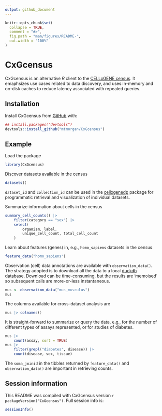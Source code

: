 ```yaml
---
output: github_document
---
```


<!-- README.md is generated from README.Rmd. Please edit that file -->

```r
knitr::opts_chunk$set(
  collapse = TRUE,
  comment = "#>",
  fig.path = "man/figures/README-",
  out.width = "100%"
)
```

# CxGcensus

<!-- badges: start -->
<!-- badges: end -->

CxGcensus is an alternative *R* client to the [CELLxGENE census][]. It
emaphsizes use cases related to data discovery, and uses in-memory and
on-disk caches to reduce latency associated with repeated queries.

[CELLxGENE census]: https://chanzuckerberg.github.io/cellxgene-census/

## Installation

Install CxGcensus from [GitHub](https://github.com/) with:

``` r
## install.packages("devtools")
devtools::install_github("mtmorgan/CxGcensus")
```

## Example

Load the package

```r
library(CxGcensus)
```

Discover datasets available in the census

```r
datasets()
```

`dataset_id` and `collection_id` can be used in the [cellxgenedp][]
package for programmatic retrieval and visualization of individual
datasets.

Summarize information about cells in the census

```r
summary_cell_counts() |>
    filter(category == "sex") |>
    select(
        organism, label,
        unique_cell_count, total_cell_count
    )
```

Learn about features (genes) in, e.g., `homo_sapiens` datasets in the census

```r
feature_data("homo_sapiens")
```

Observation (cell) data annotations are available with
`observation_data()`. The strategy adopted is to download all the data
to a local [duckdb][] database. Download can be time-consuming, but
the results are 'memoised' so subsequent calls are more-or-less
instantaneous.

```r
mus <- observation_data("mus_musculus")
mus
```

The columns available for cross-dataset analysis are

```r
mus |> colnames()
```

It is straight-forward to summarize or query the data, e.g., for the
number of different types of assays represented, or for studies of
diabetes.

```r
mus |>
    count(assay, sort = TRUE)
mus |>
    filter(grepl("diabetes", disease)) |>
    count(disease, sex, tissue)
```

The `soma_joinid` in the tibbles returned by `feature_data()` and
`observation_data()` are important in retrieving counts.

[cellxgenedp]: https://bioconductor.org/packages/cellxgenedp
[duckdb]: https://cran.r-project.org/package=duckdb

## Session information

This README was compiled with CxGcensus version
`r packageVersion("CxGcensus")`. Full session info is:

```r
sessionInfo()
```

